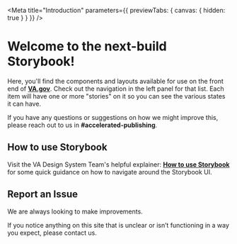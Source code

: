 
<Meta
  title="Introduction"
  parameters={{ previewTabs: { canvas: { hidden: true } } }}
/>

# Welcome to the next-build Storybook!

Here, you'll find the components and layouts available for use on the front end of **[VA.gov](https://va.gov)**.
Check out the navigation in the left panel for that list.
Each item will have one or more "stories" on it so you can see the various states it can have.

If you have any questions or suggestions on how we might improve this, please
reach out to us in **#accelerated-publishing**.

## How to use Storybook

Visit the VA Design System Team's helpful explainer: **[How to use Storybook](https://design.va.gov/storybook/?path=/docs/about-how-to-use-storybook--page)** for some quick guidance on how to navigate
around the Storybook UI.

## Report an Issue

We are always looking to make improvements.

If you notice anything on this site that is unclear or isn’t functioning in a way you expect, please contact us.
